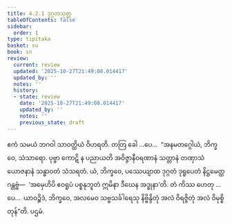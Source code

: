 ```yaml
---
title: 4.2.1 ဒုဂ္ဂတသုတ္တ
tableOfContents: false
sidebar:
  order: 1
type: tipitaka
basket: su
book: sn
review:
  current: review
  updated: '2025-10-27T21:49:08.014417'
  updated_by: ''
  notes: ''
  history:
  - state: review
    date: '2025-10-27T21:49:08.014417'
    updated_by: ''
    notes: ''
    previous_state: draft
---
```



<ReviewStatus review={frontmatter.review} showDetails={true} />

<HypothesisAnnotation frontmatter={frontmatter} />

<DynamicBreadcrumb />

<Division number="134" book="sn" e="ch" v="18" p="299">

<Paragraph number="864" book="sn">
ဧကံ သမယံ ဘဂဝါ သာဝတ္ထိယံ ဝိဟရတိ. တတြ ခေါ …ပေ…  “အနမတဂ္ဂေါယံ, ဘိက္ခဝေ, သံသာရော. ပုဗ္ဗာ ကောဋိ န ပညာယတိ အဝိဇ္ဇာနီဝရဏာနံ သတ္တာနံ တဏှာသံယောဇနာနံ သန္ဓာဝတံ သံသရတံ. ယံ, ဘိက္ခဝေ, ပဿေယျာထ ဒုဂ္ဂတံ ဒုရူပေတံ နိဋ္ဌမေတ္ထ ဂန္တဗ္ဗံ—  ‘အမှေဟိပိ ဧဝရူပံ ပစ္စနုဘူတံ ဣမိနာ ဒီဃေန အဒ္ဓုနာ’တိ. တံ ကိဿ ဟေတု …ပေ…  ယာဝဉ္စိဒံ, ဘိက္ခဝေ, အလမေဝ သဗ္ဗသင်္ခါရေသု နိဗ္ဗိန္ဒိတုံ အလံ ဝိရဇ္ဇိတုံ အလံ ဝိမုစ္စိတုန်”တိ.

</Paragraph>
</Division>

<Paragraph number="865" type="center" book="sn">
ပဌမံ.
</Paragraph>